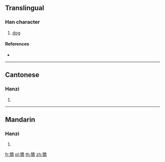==Translingual==

===Han character===
{{Han char|rn=94|rad=犬|as=12|sn=15|four=42227|canj=KHHKB}}

# [[dog]]

====References====
* {{Han ref|kx=0719.040|dkj=20697|dj=1130.110|hdz=21368.100|uh=7362|ud=29538|bh=E6A1|bd=59041}}

----

==Cantonese==

===Hanzi===
{{yue-hanzi|jyut=hiu1|y=hiu1}}

# {{defn|lang=yue|sort=犬12}}

----

==Mandarin==

===Hanzi===
{{cmn-hanzi|pin=[[huá]] ([[hua2]]), [[xiāo]] ([[xiao1]])|wg=hua<sup>2</sup>, hsiao<sup>1</sup>}}

# {{defn|lang=cmn|sort=犬12}}

[[fr:獢]]
[[pl:獢]]
[[th:獢]]
[[zh:獢]]
